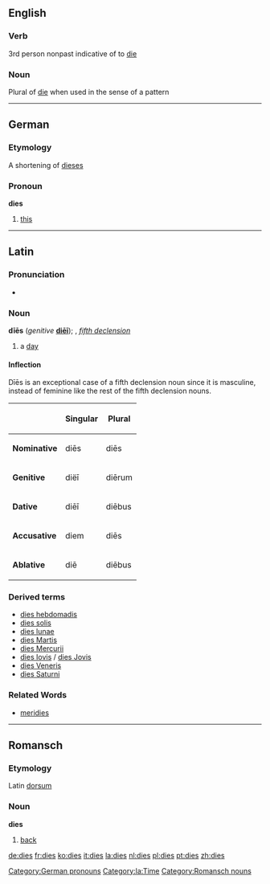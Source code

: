 ==English==
===Verb===
3rd person nonpast indicative of to [[die]]

===Noun===
Plural of [[die]] when used in the sense of a pattern

----

==German==
===Etymology===
A shortening of [[dieses]]

===Pronoun===
'''dies'''
#[[this]]
[[Category:German pronouns]]

----

==Latin==
[[Category:la:Time]]
===Pronunciation===
*{{IPA|/ˈdiː.eːs/}}

===Noun===
'''dīēs''' (''genitive'' '''[[diei|diēī]]'''); {{m}}, ''[[Wiktionary Appendix:Latin fifth declension|fifth declension]]''

#a [[day]]

====Inflection====
Dīēs is an exceptional case of a fifth declension noun since it is masculine, instead of feminine like the rest of the fifth declension nouns.<br/>
{{ladecl5vow}}

{| {{prettytable}}
!
!Singular
!Plural
|-
|'''Nominative'''
|diēs
|diēs
|-
|'''Genitive'''
|diëī
|diērum
|-
|'''Dative'''
|diēī
|diēbus
|-
|'''Accusative'''
|diem
|diēs
|-
|'''Ablative'''
|diē
|diēbus
|}

===Derived terms===
*[[dies hebdomadis]]
*[[dies solis]]
*[[dies lunae]]
*[[dies Martis]]
*[[dies Mercurii]]
*[[dies Iovis]] / [[dies Jovis]]
*[[dies Veneris]]
*[[dies Saturni]]

===Related Words===
*[[meridies]]

----

==Romansch==
===Etymology===
Latin [[dorsum]]
===Noun===
'''dies'''

# [[back]]

[[Category:Romansch nouns]]

[[de:dies]]
[[fr:dies]]
[[ko:dies]]
[[it:dies]]
[[la:dies]]
[[nl:dies]]
[[pl:dies]]
[[pt:dies]]
[[zh:dies]]